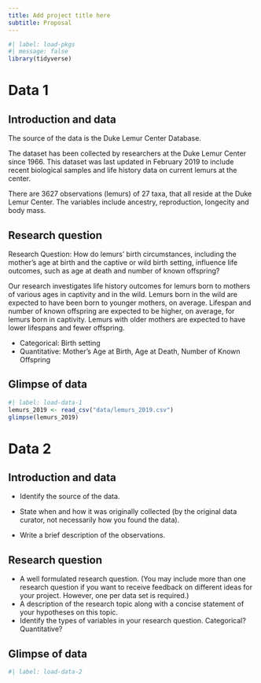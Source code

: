 ```yaml
---
title: Add project title here
subtitle: Proposal
---
```


```r
#| label: load-pkgs
#| message: false
library(tidyverse)
```

# Data 1

## Introduction and data

The source of the data is the Duke Lemur Center Database.

The dataset has been collected by researchers at the Duke Lemur Center since 1966.
This dataset was last updated in February 2019 to include recent biological samples and life history data on current lemurs at the center.

There are 3627 observations (lemurs) of 27 taxa, that all reside at the Duke Lemur Center.
The variables include ancestry, reproduction, longecity and body mass.

## Research question

Research Question: How do lemurs’ birth circumstances, including the mother’s age at birth and the captive or wild birth setting, influence life outcomes, such as age at death and number of known offspring?

Our research investigates life history outcomes for lemurs born to mothers of various ages in captivity and in the wild.
Lemurs born in the wild are expected to have been born to younger mothers, on average.
Lifespan and number of known offspring are expected to be higher, on average, for lemurs born in captivity.
Lemurs with older mothers are expected to have lower lifespans and fewer offspring.

-   Categorical: Birth setting
-   Quantitative: Mother’s Age at Birth, Age at Death, Number of Known Offspring

## Glimpse of data

```r
#| label: load-data-1
lemurs_2019 <- read_csv("data/lemurs_2019.csv")
glimpse(lemurs_2019)
```

# Data 2

## Introduction and data

-   Identify the source of the data.

-   State when and how it was originally collected (by the original data curator, not necessarily how you found the data).

-   Write a brief description of the observations.

## Research question

-   A well formulated research question. (You may include more than one research question if you want to receive feedback on different ideas for your project. However, one per data set is required.)
-   A description of the research topic along with a concise statement of your hypotheses on this topic.
-   Identify the types of variables in your research question. Categorical? Quantitative?

## Glimpse of data

```r
#| label: load-data-2

```
